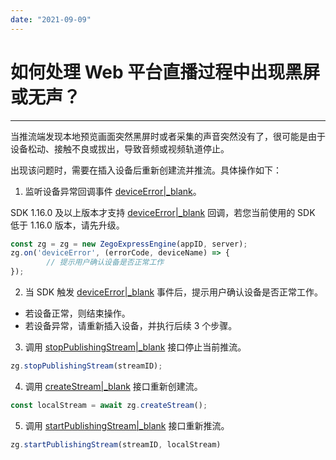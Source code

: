 ```yaml
---
date: "2021-09-09"
---
```

# 如何处理 Web 平台直播过程中出现黑屏或无声？

- - -

当推流端发现本地预览画面突然黑屏时或者采集的声音突然没有了，很可能是由于设备松动、接触不良或拔出，导致音频或视频轨道停止。

出现该问题时，需要在插入设备后重新创建流并推流。具体操作如下：

1. 监听设备异常回调事件 [deviceError\|_blank](/article/api?doc=Express_Video_SDK_API~javascript_web~interface~ZegoRTCEvent&jumpType=route#device-error)。

<div class="mk-hint">

SDK 1.16.0 及以上版本才支持 [deviceError\|_blank](/article/api?doc=Express_Video_SDK_API~javascript_web~interface~ZegoRTCEvent&jumpType=route#device-error) 回调，若您当前使用的 SDK 低于 1.16.0 版本，请先升级。
</div>

```javascript
const zg = zg = new ZegoExpressEngine(appID, server);
zg.on('deviceError', (errorCode, deviceName) => {
        // 提示用户确认设备是否正常工作
});
```

2. 当 SDK 触发 [deviceError\|_blank](/article/api?doc=Express_Video_SDK_API~javascript_web~interface~ZegoRTCEvent#device-error) 事件后，提示用户确认设备是否正常工作。

- 若设备正常，则结束操作。
- 若设备异常，请重新插入设备，并执行后续 3 个步骤。

3. 调用 [stopPublishingStream\|_blank](/article/api?doc=Express_Video_SDK_API~javascript_web~class~ZegoExpressEngine&jumpType=route#stop-publishing-stream) 接口停止当前推流。

```javascript
zg.stopPublishingStream(streamID);
```

4. 调用 [createStream\|_blank](/article/api?doc=Express_Video_SDK_API~javascript_web~class~ZegoExpressEngine#create-stream) 接口重新创建流。

```javascript
const localStream = await zg.createStream();
```

5. 调用 [startPublishingStream\|_blank](/article/api?doc=Express_Video_SDK_API~javascript_web~class~ZegoExpressEngine#start-publishing-stream) 接口重新推流。

```javascript
zg.startPublishingStream(streamID, localStream)
```
